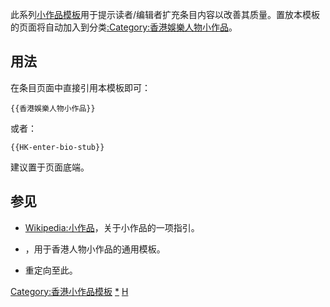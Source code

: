 <includeonly><!-- 在這裡加入模板的保護標識 --></includeonly><noinclude>{{template doc page viewed directly}}</noinclude>
<!-- 在本行下編輯模板說明 -->
此系列[[:Category:小作品模板|小作品模板]]用于提示读者/编辑者扩充条目内容以改善其质量。置放本模板的页面将自动加入到分类[[:Category:香港娛樂人物小作品]]。
== 用法 ==
在条目页面中直接引用本模板即可：
<pre>{{香港娛樂人物小作品}}
</pre>
或者：
<pre>{{HK-enter-bio-stub}}
</pre>
建议置于页面底端。
== 参见 ==
* [[Wikipedia:小作品]]，关于小作品的一项指引。
* {{tl|HK-bio-stub}}，用于香港人物小作品的通用模板。
* {{tl|香港娛樂人物小作品}}重定向至此。
<includeonly>
<!-- 本行下加入模板的分類 -->
[[Category:香港小作品模板]]
[[Category:香港娛樂人物小作品|*]]
[[Category:娛樂人物小作品模板|H]]
<!-- 本行下加入模板的跨語言鏈接 -->

</includeonly>